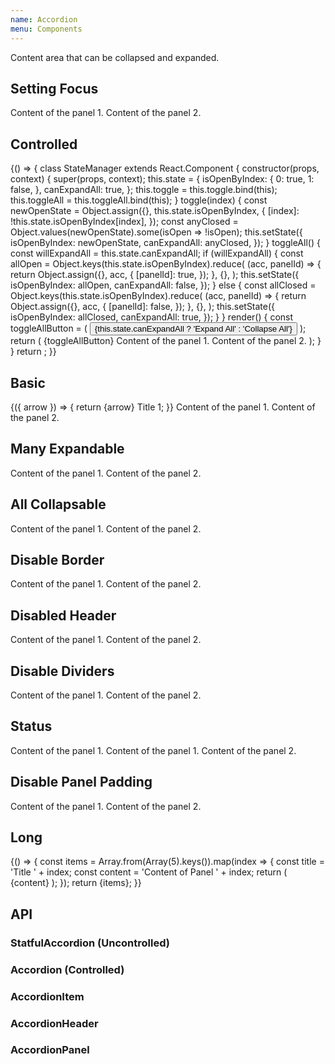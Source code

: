 ```yaml
---
name: Accordion
menu: Components
---
```



Content area that can be collapsed and expanded.

## Setting Focus

<Playground>
  <StatefulAccordion data-test="Accordion-default">
    <AccordionItem>
      <AccordionHeader data-test="Accordion-Header-1">
        <BasicHeader title="Title 1" />
      </AccordionHeader>
      <AccordionPanel>Content of the panel 1.</AccordionPanel>
    </AccordionItem>
    <AccordionItem focused>
      <AccordionHeader data-test="Accordion-Header-2">
        <BasicHeader title="Title 2 (initially focused)" />
      </AccordionHeader>
      <AccordionPanel>Content of the panel 2.</AccordionPanel>
    </AccordionItem>
  </StatefulAccordion>
</Playground>

## Controlled

<Playground>
  {() => {
    class StateManager extends React.Component {
      constructor(props, context) {
        super(props, context);
        this.state = {
          isOpenByIndex: {
            0: true,
            1: false,
          },
          canExpandAll: true,
        };
        this.toggle = this.toggle.bind(this);
        this.toggleAll = this.toggleAll.bind(this);
      }
      toggle(index) {
        const newOpenState = Object.assign({}, this.state.isOpenByIndex, {
          [index]: !this.state.isOpenByIndex[index],
        });
        const anyClosed = Object.values(newOpenState).some(isOpen => !isOpen);
        this.setState({
          isOpenByIndex: newOpenState,
          canExpandAll: anyClosed,
        });
      }
      toggleAll() {
        const willExpandAll = this.state.canExpandAll;
        if (willExpandAll) {
          const allOpen = Object.keys(this.state.isOpenByIndex).reduce(
            (acc, panelId) => {
              return Object.assign({}, acc, {
                [panelId]: true,
              });
            },
            {},
          );
          this.setState({
            isOpenByIndex: allOpen,
            canExpandAll: false,
          });
        } else {
          const allClosed = Object.keys(this.state.isOpenByIndex).reduce(
            (acc, panelId) => {
              return Object.assign({}, acc, {
                [panelId]: false,
              });
            },
            {},
          );
          this.setState({
            isOpenByIndex: allClosed,
            canExpandAll: true,
          });
        }
      }
      render() {
        const toggleAllButton = (
          <Button onClick={this.toggleAll}>
            {this.state.canExpandAll ? 'Expand All' : 'Collapse All'}
          </Button>
        );
        return (
          <SpacedGroup direction="vertical">
            {toggleAllButton}
            <Accordion data-test="Accordion-controlled" onSelect={this.toggle}>
              <AccordionItem open={this.state.isOpenByIndex[0]}>
                <AccordionHeader data-test="Accordion-Header-1">
                  <BasicHeader title="Title 1" />
                </AccordionHeader>
                <AccordionPanel>Content of the panel 1.</AccordionPanel>
              </AccordionItem>
              <AccordionItem open={this.state.isOpenByIndex[1]}>
                <AccordionHeader data-test="Accordion-Header-2">
                  <BasicHeader title="Title 2" />
                </AccordionHeader>
                <AccordionPanel>Content of the panel 2.</AccordionPanel>
              </AccordionItem>
            </Accordion>
          </SpacedGroup>
        );
      }
    }
    return <StateManager />;
  }}
</Playground>

## Basic

<Playground>
  <StatefulAccordion data-test="Accordion-default">
    <AccordionItem open={true}>
      <AccordionHeader data-test="Accordion-Header-1">
        {({ arrow }) => {
          return <SpacedGroup center>{arrow} Title 1</SpacedGroup>;
        }}
      </AccordionHeader>
      <AccordionPanel>Content of the panel 1.</AccordionPanel>
    </AccordionItem>
    <AccordionItem>
      <AccordionHeader data-test="Accordion-Header-2">
        <BasicHeader title="Title 2" />
      </AccordionHeader>
      <AccordionPanel>Content of the panel 2.</AccordionPanel>
    </AccordionItem>
  </StatefulAccordion>
</Playground>

## Many Expandable

<Playground>
  <StatefulAccordion manyExpandable={true} data-test="Accordion-manyexpandable">
    <AccordionItem>
      <AccordionHeader data-test="Accordion-Header-1">
        <BasicHeader title="Title 1" />
      </AccordionHeader>
      <AccordionPanel>Content of the panel 1.</AccordionPanel>
    </AccordionItem>
    <AccordionItem>
      <AccordionHeader data-test="Accordion-Header-2">
        <BasicHeader title="Title 2" />
      </AccordionHeader>
      <AccordionPanel>Content of the panel 2.</AccordionPanel>
    </AccordionItem>
  </StatefulAccordion>
</Playground>

## All Collapsable

<Playground>
  <StatefulAccordion allCollapsable={true} data-test="Accordion-allcollapsable">
    <AccordionItem>
      <AccordionHeader data-test="Accordion-Header-1">
        <BasicHeader title="Title 1" />
      </AccordionHeader>
      <AccordionPanel>Content of the panel 1.</AccordionPanel>
    </AccordionItem>
    <AccordionItem>
      <AccordionHeader data-test="Accordion-Header-2">
        <BasicHeader title="Title 2" />
      </AccordionHeader>
      <AccordionPanel>Content of the panel 2.</AccordionPanel>
    </AccordionItem>
  </StatefulAccordion>
</Playground>

## Disable Border

<Playground>
  <StatefulAccordion disableBorder={true}>
    <AccordionItem>
      <AccordionHeader data-test="Accordion-Header-1">
        <BasicHeader title="Title 1" />
      </AccordionHeader>
      <AccordionPanel>Content of the panel 1.</AccordionPanel>
    </AccordionItem>
    <AccordionItem>
      <AccordionHeader data-test="Accordion-Header-2">
        <BasicHeader title="Title 2" />
      </AccordionHeader>
      <AccordionPanel>Content of the panel 2.</AccordionPanel>
    </AccordionItem>
  </StatefulAccordion>
</Playground>

## Disabled Header

<Playground>
  <StatefulAccordion>
    <AccordionItem disabled>
      <AccordionHeader data-test="Accordion-Header-1">
        <BasicHeader title="Title 1" />
      </AccordionHeader>
      <AccordionPanel>Content of the panel 1.</AccordionPanel>
    </AccordionItem>
    <AccordionItem disabled>
      <AccordionHeader data-test="Accordion-Header-2">
        <BasicHeader title="Title 2" />
      </AccordionHeader>
      <AccordionPanel>Content of the panel 2.</AccordionPanel>
    </AccordionItem>
  </StatefulAccordion>
</Playground>

## Disable Dividers

<Playground>
  <StatefulAccordion disableDividers={true}>
    <AccordionItem>
      <AccordionHeader data-test="Accordion-Header-1">
        <BasicHeader title="Title 1" />
      </AccordionHeader>
      <AccordionPanel>Content of the panel 1.</AccordionPanel>
    </AccordionItem>
    <AccordionItem>
      <AccordionHeader data-test="Accordion-Header-2">
        <BasicHeader title="Title 2" />
      </AccordionHeader>
      <AccordionPanel>Content of the panel 2.</AccordionPanel>
    </AccordionItem>
  </StatefulAccordion>
</Playground>

## Status

<Playground>
  <StatefulAccordion>
    <AccordionItem status="success">
      <AccordionHeader data-test="Accordion-Header-1">
        <BasicHeader title="Title 1" />
      </AccordionHeader>
      <AccordionPanel>Content of the panel 1.</AccordionPanel>
    </AccordionItem>
    <AccordionItem status="failure">
      <AccordionHeader data-test="Accordion-Header-2">
        <BasicHeader title="Title 2" />
      </AccordionHeader>
      <AccordionPanel>
        <StatefulAccordion>
          <AccordionItem status="success">
            <AccordionHeader data-test="Accordion-Header-1">
              <BasicHeader title="Title 1" />
            </AccordionHeader>
            <AccordionPanel>Content of the panel 1.</AccordionPanel>
          </AccordionItem>
          <AccordionItem status="failure">
            <AccordionHeader data-test="Accordion-Header-2">
              <BasicHeader title="Title 2" />
            </AccordionHeader>
            <AccordionPanel>Content of the panel 2.</AccordionPanel>
          </AccordionItem>
        </StatefulAccordion>
      </AccordionPanel>
    </AccordionItem>
  </StatefulAccordion>
</Playground>

## Disable Panel Padding

<Playground>
  <StatefulAccordion>
    <AccordionItem disablePadding>
      <AccordionHeader data-test="Accordion-Header-1">
        <BasicHeader title="Title 1" />
      </AccordionHeader>
      <AccordionPanel>Content of the panel 1.</AccordionPanel>
    </AccordionItem>
    <AccordionItem disablePadding>
      <AccordionHeader data-test="Accordion-Header-2">
        <BasicHeader title="Title 2" />
      </AccordionHeader>
      <AccordionPanel>Content of the panel 2.</AccordionPanel>
    </AccordionItem>
  </StatefulAccordion>
</Playground>

## Long

<Playground>
  {() => {
    const items = Array.from(Array(5).keys()).map(index => {
      const title = 'Title ' + index;
      const content = 'Content of Panel ' + index;
      return (
        <AccordionItem key={index}>
          <AccordionHeader>
            <BasicHeader title={title} />
          </AccordionHeader>
          <AccordionPanel>{content}</AccordionPanel>
        </AccordionItem>
      );
    });
    return <StatefulAccordion>{items}</StatefulAccordion>;
  }}
</Playground>

## API

### StatfulAccordion (Uncontrolled)

<PropsTable of={StatefulAccordion} />

### Accordion (Controlled)

<PropsTable of={Accordion} />

### AccordionItem

<PropsTable of={AccordionItem} />

### AccordionHeader

<PropsTable of={AccordionHeader} />

### AccordionPanel

<PropsTable of={AccordionPanel} />
